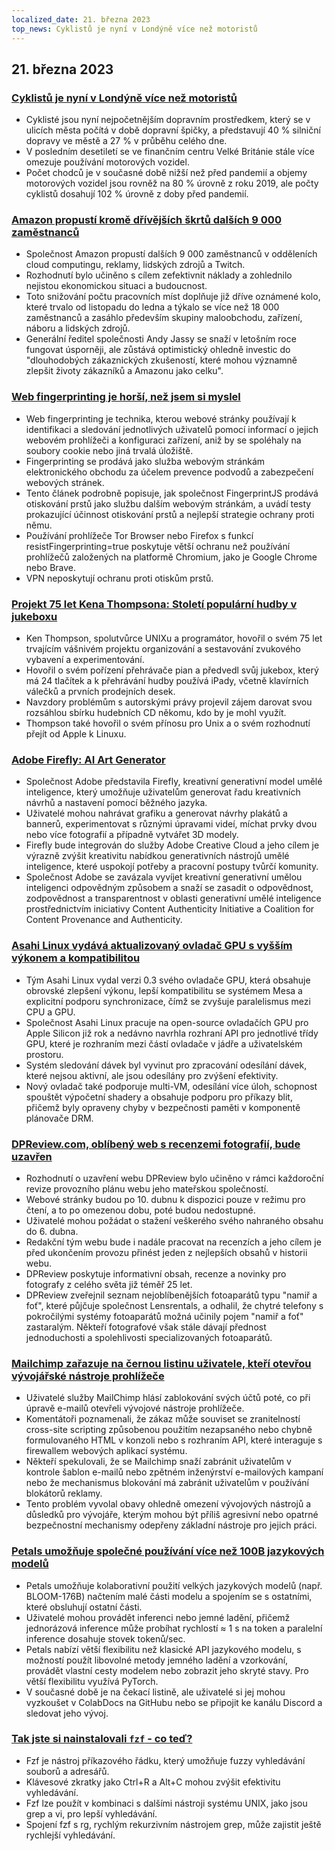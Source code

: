 ```yaml
---
localized_date: 21. března 2023
top_news: Cyklistů je nyní v Londýně více než motoristů
---
```




<CallToAction />

<Steps>

## 21. března 2023

### [Cyklistů je nyní v Londýně více než motoristů](https://www.forbes.com/sites/carltonreid/2023/03/01/cyclists-now-outnumber-motorists-in-city-of-london/?ref=hackernewsgpt.com)

- Cyklisté jsou nyní nejpočetnějším dopravním prostředkem, který se v ulicích města počítá v době dopravní špičky, a představují 40 % silniční dopravy ve městě a 27 % v průběhu celého dne.
- V posledním desetiletí se ve finančním centru Velké Británie stále více omezuje používání motorových vozidel.
- Počet chodců je v současné době nižší než před pandemií a objemy motorových vozidel jsou rovněž na 80 % úrovně z roku 2019, ale počty cyklistů dosahují 102 % úrovně z doby před pandemií.

### [Amazon propustí kromě dřívějších škrtů dalších 9 000 zaměstnanců](https://www.cnbc.com/2023/03/20/amazon-layoffs-company-to-cut-off-9000-more-workers.html?ref=hackernewsgpt.com)

- Společnost Amazon propustí dalších 9 000 zaměstnanců v odděleních cloud computingu, reklamy, lidských zdrojů a Twitch.
- Rozhodnutí bylo učiněno s cílem zefektivnit náklady a zohlednilo nejistou ekonomickou situaci a budoucnost.
- Toto snižování počtu pracovních míst doplňuje již dříve oznámené kolo, které trvalo od listopadu do ledna a týkalo se více než 18 000 zaměstnanců a zasáhlo především skupiny maloobchodu, zařízení, náboru a lidských zdrojů.
- Generální ředitel společnosti Andy Jassy se snaží v letošním roce fungovat úsporněji, ale zůstává optimistický ohledně investic do "dlouhodobých zákaznických zkušeností, které mohou významně zlepšit životy zákazníků a Amazonu jako celku".

### [Web fingerprinting je horší, než jsem si myslel](https://www.bitestring.com/posts/2023-03-19-web-fingerprinting-is-worse-than-I-thought.html?ref=hackernewsgpt.com)

- Web fingerprinting je technika, kterou webové stránky používají k identifikaci a sledování jednotlivých uživatelů pomocí informací o jejich webovém prohlížeči a konfiguraci zařízení, aniž by se spoléhaly na soubory cookie nebo jiná trvalá úložiště.
- Fingerprinting se prodává jako služba webovým stránkám elektronického obchodu za účelem prevence podvodů a zabezpečení webových stránek.
- Tento článek podrobně popisuje, jak společnost FingerprintJS prodává otiskování prstů jako službu dalším webovým stránkám, a uvádí testy prokazující účinnost otiskování prstů a nejlepší strategie ochrany proti němu.
- Používání prohlížeče Tor Browser nebo Firefox s funkcí resistFingerprinting=true poskytuje větší ochranu než používání prohlížečů založených na platformě Chromium, jako je Google Chrome nebo Brave.
- VPN neposkytují ochranu proti otiskům prstů.

### [Projekt 75 let Kena Thompsona: Století populární hudby v jukeboxu](https://www.youtube.com/watch?v=kaandEt_pKw&ref=hackernewsgpt.com)

- Ken Thompson, spolutvůrce UNIXu a programátor, hovořil o svém 75 let trvajícím vášnivém projektu organizování a sestavování zvukového vybavení a experimentování.
- Hovořil o svém pořízení přehrávače pian a předvedl svůj jukebox, který má 24 tlačítek a k přehrávání hudby používá iPady, včetně klavírních válečků a prvních prodejních desek.
- Navzdory problémům s autorskými právy projevil zájem darovat svou rozsáhlou sbírku hudebních CD někomu, kdo by je mohl využít.
- Thompson také hovořil o svém přínosu pro Unix a o svém rozhodnutí přejít od Apple k Linuxu.

### [Adobe Firefly: AI Art Generator](https://www.adobe.com/sensei/generative-ai/firefly.html?ref=hackernewsgpt.com)

- Společnost Adobe představila Firefly, kreativní generativní model umělé inteligence, který umožňuje uživatelům generovat řadu kreativních návrhů a nastavení pomocí běžného jazyka.
- Uživatelé mohou nahrávat grafiku a generovat návrhy plakátů a bannerů, experimentovat s různými úpravami videí, míchat prvky dvou nebo více fotografií a případně vytvářet 3D modely.
- Firefly bude integrován do služby Adobe Creative Cloud a jeho cílem je výrazně zvýšit kreativitu nabídkou generativních nástrojů umělé inteligence, které uspokojí potřeby a pracovní postupy tvůrčí komunity.
- Společnost Adobe se zavázala vyvíjet kreativní generativní umělou inteligenci odpovědným způsobem a snaží se zasadit o odpovědnost, zodpovědnost a transparentnost v oblasti generativní umělé inteligence prostřednictvím iniciativy Content Authenticity Initiative a Coalition for Content Provenance and Authenticity.

### [Asahi Linux vydává aktualizovaný ovladač GPU s vyšším výkonem a kompatibilitou](https://asahilinux.org/2023/03/road-to-vulkan/?ref=hackernewsgpt.com)

- Tým Asahi Linux vydal verzi 0.3 svého ovladače GPU, která obsahuje obrovské zlepšení výkonu, lepší kompatibilitu se systémem Mesa a explicitní podporu synchronizace, čímž se zvyšuje paralelismus mezi CPU a GPU.
- Společnost Asahi Linux pracuje na open-source ovladačích GPU pro Apple Silicon již rok a nedávno navrhla rozhraní API pro jednotlivé třídy GPU, které je rozhraním mezi částí ovladače v jádře a uživatelském prostoru.
- Systém sledování dávek byl vyvinut pro zpracování odesílání dávek, které nejsou aktivní, ale jsou odesílány pro zvýšení efektivity.
- Nový ovladač také podporuje multi-VM, odesílání více úloh, schopnost spouštět výpočetní shadery a obsahuje podporu pro příkazy blit, přičemž byly opraveny chyby v bezpečnosti paměti v komponentě plánovače DRM.

### [DPReview.com, oblíbený web s recenzemi fotografií, bude uzavřen](https://www.dpreview.com/news/5901145460/dpreview-com-to-close?ref=hackernewsgpt.com)

- Rozhodnutí o uzavření webu DPReview bylo učiněno v rámci každoroční revize provozního plánu webu jeho mateřskou společností.
- Webové stránky budou po 10. dubnu k dispozici pouze v režimu pro čtení, a to po omezenou dobu, poté budou nedostupné.
- Uživatelé mohou požádat o stažení veškerého svého nahraného obsahu do 6. dubna.
- Redakční tým webu bude i nadále pracovat na recenzích a jeho cílem je před ukončením provozu přinést jeden z nejlepších obsahů v historii webu.
- DPReview poskytuje informativní obsah, recenze a novinky pro fotografy z celého světa již téměř 25 let.
- DPReview zveřejnil seznam nejoblíbenějších fotoaparátů typu "namiř a foť", které půjčuje společnost Lensrentals, a odhalil, že chytré telefony s pokročilými systémy fotoaparátů možná učinily pojem "namiř a foť" zastaralým. Někteří fotografové však stále dávají přednost jednoduchosti a spolehlivosti specializovaných fotoaparátů.

### [Mailchimp zařazuje na černou listinu uživatele, kteří otevřou vývojářské nástroje prohlížeče](http://news.ycombinator.com/item?id=35235732&ref=hackernewsgpt.com)

- Uživatelé služby MailChimp hlásí zablokování svých účtů poté, co při úpravě e-mailů otevřeli vývojové nástroje prohlížeče.
- Komentátoři poznamenali, že zákaz může souviset se zranitelností cross-site scripting způsobenou použitím nezapsaného nebo chybně formulovaného HTML v konzoli nebo s rozhraním API, které interaguje s firewallem webových aplikací systému.
- Někteří spekulovali, že se Mailchimp snaží zabránit uživatelům v kontrole šablon e-mailů nebo zpětném inženýrství e-mailových kampaní nebo že mechanismus blokování má zabránit uživatelům v používání blokátorů reklamy.
- Tento problém vyvolal obavy ohledně omezení vývojových nástrojů a důsledků pro vývojáře, kterým mohou být příliš agresivní nebo opatrné bezpečnostní mechanismy odepřeny základní nástroje pro jejich práci.

### [Petals umožňuje společné používání více než 100B jazykových modelů](https://petals.ml/?ref=hackernewsgpt.com)

- Petals umožňuje kolaborativní použití velkých jazykových modelů (např. BLOOM-176B) načtením malé části modelu a spojením se s ostatními, které obsluhují ostatní části.
- Uživatelé mohou provádět inferenci nebo jemné ladění, přičemž jednorázová inference může probíhat rychlostí ≈ 1 s na token a paralelní inference dosahuje stovek tokenů/sec.
- Petals nabízí větší flexibilitu než klasické API jazykového modelu, s možností použít libovolné metody jemného ladění a vzorkování, provádět vlastní cesty modelem nebo zobrazit jeho skryté stavy. Pro větší flexibilitu využívá PyTorch.
- V současné době je na čekací listině, ale uživatelé si jej mohou vyzkoušet v ColabDocs na GitHubu nebo se připojit ke kanálu Discord a sledovat jeho vývoj.

### [Tak jste si nainstalovali `fzf` - co teď?](https://andrew-quinn.me/fzf/?ref=hackernewsgpt.com)

- Fzf je nástroj příkazového řádku, který umožňuje fuzzy vyhledávání souborů a adresářů.
- Klávesové zkratky jako Ctrl+R a Alt+C mohou zvýšit efektivitu vyhledávání.
- Fzf lze použít v kombinaci s dalšími nástroji systému UNIX, jako jsou grep a vi, pro lepší vyhledávání.
- Spojení fzf s rg, rychlým rekurzivním nástrojem grep, může zajistit ještě rychlejší vyhledávání.

</Steps>
